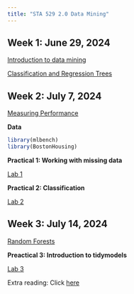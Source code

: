 ```yaml
---
title: "STA 529 2.0 Data Mining"
---
```


## Week 1: June 29, 2024

[Introduction to data mining](./week1/index.html)

[Classification and Regression Trees](./week2/index.html)

## Week 2: July 7, 2024

[Measuring Performance](./week3/index.html)

**Data**

``` r
library(mlbench)
library(BostonHousing)
```

**Practical 1: Working with missing data**

[Lab 1](https://thiyanga-datamining.netlify.app/lab1)

**Practical 2: Classification**

[Lab 2](https://thiyanga-datamining.netlify.app/lab2)


## Week 3: July 14, 2024

[Random Forests](https://thiyanga-datamining.netlify.app/L3/L3.pdf)

**Preactical 3: Introduction to tidymodels**

[Lab 3](./week3/TIDYMODELS.R)

 Extra reading: Click [here](https://juliasilge.github.io/tidymodels-tutorial/)